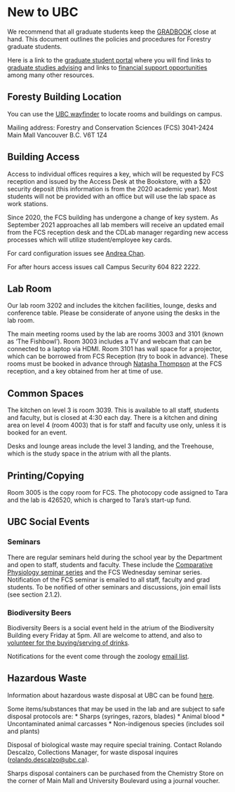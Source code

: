 # New to UBC {-#newtoubc}

We recommend that all graduate students keep the [GRADBOOK](https://forestry.ubc.ca/files/2023/04/Forestry-Gradbook.pdf) close at hand. This document outlines the policies and procedures for Forestry graduate students.

Here is a link to the [graduate student portal](https://forestry.ubc.ca/students/graduate-student-portal/) where you will find links to [graduate studies advising](https://forestry.ubc.ca/students/graduate-student-portal/graduate-student-advising/) and links to [financial support opportunities](https://forestry.ubc.ca/students/graduate-student-portal/financial-support/) among many other resources.

## Foresty Building Location {-#forestrybuildinglocale}

You can use the [UBC wayfinder](https://www.maps.ubc.ca/) to locate rooms and buildings on campus.

<need map of UBC here>

Mailing address: 
Forestry and Conservation Sciences (FCS)
3041-2424 Main Mall 
Vancouver
B.C. V6T 1Z4

## Building Access {-#buildingaccess}

Access to individual offices requires a key, which will be requested by FCS reception and issued by the Access Desk at the Bookstore, with a $20 security deposit (this information is from the 2020 academic year). Most students will not be provided with an office but will use the lab space as work stations. 

Since 2020, the FCS building has undergone a change of key system. As September 2021 approaches all lab members will receive an updated email from the FCS reception desk and the CDLab manager regarding new access processes which will utilize student/employee key cards. 

For card configuration issues see [Andrea Chan](#contacts). 

For after hours access issues call Campus Security 604 822 2222.

## Lab Room {-#labroom}

Our lab room 3202 and includes the kitchen facilities, lounge, desks and conference table. Please be considerate of anyone using the desks in the lab room.

The main meeting rooms used by the lab are rooms 3003 and 3101 (known as ‘The Fishbowl’). Room 3003 includes a TV and webcam that can be connected to a laptop via HDMI. Room 3101 has wall space for a projector, which can be borrowed from FCS Reception (try to book in advance). These rooms must be booked in advance through [Natasha Thompson](#contacts) at the FCS reception, and a key obtained from her at time of use.

## Common Spaces {-#commonspaces}

The kitchen on level 3 is room 3039. This is available to all staff, students and faculty, but is closed at 4:30 each day. There is a kitchen and dining area on level 4 (room 4003) that is for staff and faculty use only, unless it is booked for an event. 

Desks and lounge areas include the level 3 landing, and the Treehouse, which is the study space in the atrium with all the plants.

## Printing/Copying {-#printing}

Room 3005 is the copy room for FCS. The photocopy code assigned to Tara and the lab is 426520, which is charged to Tara’s start-up fund.

## UBC Social Events {-#ubcsocial}

### Seminars

There are regular seminars held during the school year by the Department and open to staff, students and faculty. These include the [Comparative Physiology seminar series](https://zoology.ubc.ca/events/weekly-seminars/friday-comparative-physiology-invited-speaker-seminar) and the FCS Wednesday seminar series. Notification of the FCS seminar is emailed to all staff, faculty and grad students. To be notified of other seminars and discussions, join email lists (see section 2.1.2).

### Biodiversity Beers

Biodiversity Beers is a social event held in the atrium of the Biodiversity Building every Friday at 5pm. All are welcome to attend, and also to [volunteer for the buying/serving of drinks ](https://blogs.ubc.ca/biodiversitysocial/volunteer-information/).

Notifications for the event come through the zoology [email list](#emaillists).

## Hazardous Waste {-#hazerdouswaste}

Information about hazardous waste disposal at UBC can be found [here](https://srs.ubc.ca/environment/hazardous-waste-management/hazardous-waste-manual/).

Some items/substances that may be used in the lab and are subject to safe disposal protocols are:
* Sharps (syringes, razors, blades)
* Animal blood
* Uncontaminated animal carcasses
* Non-indigenous species (includes soil and plants)

Disposal of biological waste may require special training. Contact Rolando Descalzo, Collections Manager, for waste disposal inquires ([rolando.descalzo@ubc.ca](mailto:rolando.descalzo@ubc.ca)).

Sharps disposal containers can be purchased from the Chemistry Store on the corner of Main Mall and University Boulevard using a journal voucher.



